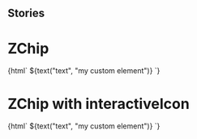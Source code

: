 
## Stories

<Meta title="Buttons/ZChip" component="z-chip" />

# ZChip

<Preview>
  <Story name="z-chip">
    {html` <z-chip
      type="${select("type", ["default", "medium", "small"], "default")}"
      icon="${text("Icon name", "pdf")}"
    >
      ${text("text", "my custom element")}
    </z-chip>`}
  </Story>
</Preview>

# ZChip with interactiveIcon

<Preview>
  <Story name="z-chip with interactiveIcon">
    {html` <z-chip
      type="${select("type", ["default", "medium", "small"], "default")}"
      interactive-icon="${text("Interactive icon", "multiply-circled")}"
      icon="${text("Icon name", "pdf")}"
      disabled="${boolean("disabled", false)}"
    >
      ${text("text", "my custom element")}
    </z-chip>`}
  </Story>
</Preview>

<Props of="z-chip" />
